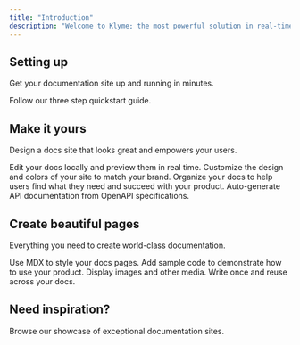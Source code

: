 ```yaml
---
title: "Introduction"
description: "Welcome to Klyme; the most powerful solution in real-time payments."
---
```


## Setting up

Get your documentation site up and running in minutes.

<Card title="Start here" icon="rocket" horizontal href="/quickstart">
  Follow our three step quickstart guide.
</Card>

## Make it yours

Design a docs site that looks great and empowers your users.

<Columns cols={2}>
  <Card title="Edit locally" icon="pen-to-square" href="/development">
    Edit your docs locally and preview them in real time.
  </Card>

  <Card title="Customize your site" icon="palette" href="/essentials/settings">
    Customize the design and colors of your site to match your brand.
  </Card>

  <Card title="Set up navigation" icon="map" href="/essentials/navigation">
    Organize your docs to help users find what they need and succeed with your product.
  </Card>

  <Card title="API documentation" icon="terminal" href="/api-reference/introduction">
    Auto-generate API documentation from OpenAPI specifications.
  </Card>
</Columns>

## Create beautiful pages

Everything you need to create world-class documentation.

<Columns cols={2}>
  <Card title="Write with MDX" icon="pen-fancy" href="/essentials/markdown">
    Use MDX to style your docs pages.
  </Card>

  <Card title="Code samples" icon="code" href="/essentials/code">
    Add sample code to demonstrate how to use your product.
  </Card>

  <Card title="Images" icon="image" href="/essentials/images">
    Display images and other media.
  </Card>

  <Card title="Reusable snippets" icon="recycle" href="/essentials/reusable-snippets">
    Write once and reuse across your docs.
  </Card>
</Columns>

## Need inspiration?

<Card title="See complete examples" icon="stars" href="https://mintlify.com/customers">
  Browse our showcase of exceptional documentation sites.
</Card>